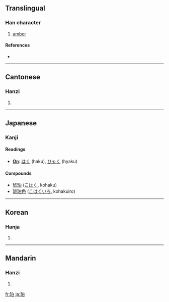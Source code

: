 ==Translingual==

===Han character===
{{Han char|rn=96|rad=玉|as=05|sn=9|four=1610<sub>0</sub>|canj=一土竹日 (MGHA)}}

# [[amber]]

====References====
* {{Han ref|kx=0729.100|dkj=20904|dj=1141.030|hdz=21107.060|uh=73C0|ud=29632|bh=ACC4|bd=44228}}

----

==Cantonese==

===Hanzi===
{{yue-hanzi|jyut=|y=paak3}}

# {{defn|Cantonese|sort=玉05}}

----

==Japanese==

===Kanji===

====Readings====
* '''[[On]]''': [[はく]] (haku), [[ひゃく]] (hyaku)

====Compounds====
* [[琥珀]] ([[こはく]], kohaku)
* [[琥珀色]] ([[こはくいろ]], kohakuiro)

----

==Korean==

===Hanja===
{{ko-hanja|hangeul=박|eumhun=|rv=bak|mr=pak|y=pak}}

# {{defn|Korean|sort=玉05}}

----

==Mandarin==

===Hanzi===
{{cmn-hanzi|pin=[[pò]] ([[po4]])|wg=p'o<sup>4</sup>}}

# {{defn|Mandarin|sort=玉05}}

[[fr:珀]]
[[ja:珀]]